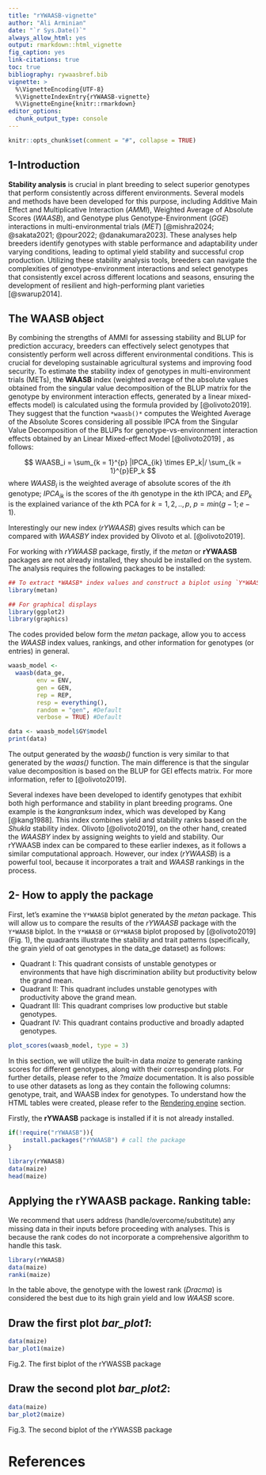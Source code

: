 ---
title: "rYWAASB-vignette"
author: "Ali Arminian"
date: "`r Sys.Date()`"
always_allow_html: yes
output: rmarkdown::html_vignette
fig_caption: yes
link-citations: true
toc: true
bibliography: rywaasbref.bib
vignette: >
  %\VignetteEncoding{UTF-8}
  %\VignetteIndexEntry{rYWAASB-vignette}
  %\VignetteEngine{knitr::rmarkdown}
editor_options: 
  chunk_output_type: console
---

```{r global_options, include = FALSE}
knitr::opts_chunk$set(comment = "#", collapse = TRUE)
```

## 1-Introduction
 **Stability analysis** is crucial in plant breeding to select superior genotypes that perform consistently across different environments. Several models and methods have been developed for this purpose, including Additive Main Effect and Multiplicative Interaction (*AMMI*), Weighted Average of Absolute Scores (*WAASB*), and Genotype plus Genotype-Environment (*GGE*) interactions in multi-environmental trials (*MET*) [@mishra2024; @sakata2021; @pour2022; @danakumara2023]. These analyses help breeders identify genotypes with stable performance and adaptability under varying conditions, leading to optimal yield stability and successful crop production. Utilizing these stability analysis tools, breeders can navigate the complexities of genotype-environment interactions and select genotypes that consistently excel across different locations and seasons, ensuring the development of resilient and high-performing plant varieties [@swarup2014].

## The WAASB object
By combining the strengths of AMMI for assessing stability and BLUP for prediction accuracy, breeders can effectively select genotypes that consistently perform well across different environmental conditions. This is crucial for developing sustainable agricultural systems and improving food security. To estimate the stability index of genotypes in multi-environment trials (METs), the **WAASB** index (weighted average of the absolute values obtained from the singular value decomposition of the BLUP matrix for the genotype by environment interaction effects, generated by a linear mixed-effects model) is calculated using the formula provided by [@olivoto2019]. They suggest that the function `*waasb()*` computes the Weighted Average of the Absolute Scores considering all possible IPCA from the Singular Value Decomposition of the BLUPs for genotype-vs-environment interaction effects obtained by an Linear Mixed-effect Model [@olivoto2019]
, as follows:

$$
        WAASB_i  = 
        \sum_{k = 1}^{p} |IPCA_{ik} \times EP_k|/ \sum_{k = 1}^{p}EP_k
$$
where $WAASB_i$ is the weighted average of absolute scores of the *i*th genotype; $IPCA_{ik}$ is the scores of the *i*th genotype in the *k*th IPCA; and $EP_k$ is the explained variance of the *k*th PCA for $k = 1,2,..,p$, $p = min(g-1; e-1)$.

Interestingly our new index (*rYWAASB*) gives results which can be compared with *WAASBY* index provided by Olivoto et al. [@olivoto2019].

For working with *rYWAASB* package, firstly, if the *metan* or **rYWAASB** packages are not already installed, they should be installed on the system. The analysis requires the following packages to be installed: 
```{r setup,warning=FALSE,message=FALSE}

## To extract *WAASB* index values and construct a biplot using `Y*WAASB` or Y*WAASB.
library(metan)

## For graphical displays
library(ggplot2)
library(graphics)

```

The codes provided below form the *metan* package, allow you to access the *WAASB* index values, rankings, and other information for genotypes (or entries) in general.


```{r  }
waasb_model <- 
  waasb(data_ge,
        env = ENV,
        gen = GEN,
        rep = REP,
        resp = everything(),
        random = "gen", #Default
        verbose = TRUE) #Default

data <- waasb_model$GY$model
print(data)
```

The output generated by the *waasb()* function is very similar to that generated by the *waas()* function. The main difference is that the singular value decomposition is based on the BLUP for GEI effects matrix. For more information, refer to [@olivoto2019].


Several indexes have been developed to identify genotypes that exhibit both high performance and stability in plant breeding programs. One example is the *kangranksum* index, which was developed by Kang [@kang1988]. This index combines yield and stability ranks based on the *Shukla* stability index. Olivoto [@olivoto2019], on the other hand, created the *WAASBY* index by assigning weights to yield and stability. Our rYWAASB index can be compared to these earlier indexes, as it follows a similar computational approach. However, our index (*rYWAASB*) is a powerful tool, because it incorporates a trait and *WAASB* rankings in the process.


## 2- How to apply the package
First, let's examine the `Y*WAASB` biplot generated by the *metan* package. This will allow us to compare the results of the *rYWAASB* package with the `Y*WAASB` biplot. In the `Y*WAASB` or `GY*WAASB` biplot proposed by [@olivoto2019] (Fig. 1), the quadrants illustrate the stability and trait patterns (specifically, the grain yield of oat genotypes in the data_ge dataset) as follows:

- Quadrant I: This quadrant consists of unstable genotypes or environments that have high discrimination ability but productivity below the grand mean.
- Quadrant II: This quadrant includes unstable genotypes with productivity above the grand mean.
- Quadrant III: This quadrant comprises low productive but stable genotypes.
- Quadrant IV: This quadrant contains productive and broadly adapted genotypes.


```{r  echo = TRUE, fig.height = 5, fig.width = 10, fig.align = "center", message=F, warning=F, fig.cap="Fig. 1: Y*WAASB biplot of 'metan' package built-in oat data"}

plot_scores(waasb_model, type = 3)

```


In this section, we will utilize the built-in data *maize* to generate ranking scores for different genotypes, along with their corresponding plots. For further details, please refer to the *?maize* documentation. It is also possible to use other datasets as long as they contain the following columns: genotype, trait, and WAASB index for genotypes. To understand how the HTML tables were created, please refer to the [Rendering engine](#rendering) section.

Firstly, the **rYWAASB** package is installed if it is not already installed.

```{r Installing rYWAASB package}
if(!require("rYWAASB")){
    install.packages("rYWAASB") # call the package
}
```


```{r Showing the maize dataset}
library(rYWAASB)
data(maize)
head(maize)
```

## Applying the **rYWAASB** package. Ranking table:
We recommend that users address (handle/overcome/substitute) any missing data in their inputs before proceeding with analyses. This is because the rank codes do not incorporate a comprehensive algorithm to handle this task.

```{r apply package by ranking the genotypes}
library(rYWAASB)
data(maize)
ranki(maize)
```
In the table above, the genotype with the lowest rank (*Dracma*) is considered the best due to its high grain yield and low *WAASB* score.

## Draw the first plot *bar_plot1*:
```{r Showing the first plot}
data(maize)
bar_plot1(maize)
```

Fig.2. The first biplot of the rYWASSB package

## Draw the second plot *bar_plot2*:
```{r Showing the second plot}
data(maize)
bar_plot2(maize)
```

Fig.3. The second biplot of the rYWASSB package

# References
